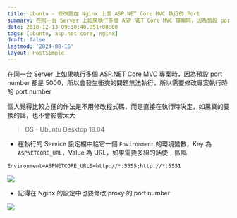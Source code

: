 ```yaml
---
title: Ubuntu - 修改跑在 Nginx 上面 ASP.NET Core MVC 執行的 Port
summary: 在同一台 Server 上如果執行多個 ASP.NET Core MVC 專案時，因為預設 port number 都是 5000，所以會發生衝突的問題無法執行，所以需要修改專案執行時的 port number
date: 2018-12-13 09:30:40.951+08:00
tags: [ubuntu, asp.net core, nginx]
draft: false
lastmod: '2024-08-16'
layout: PostSimple
---
```


在同一台 Server 上如果執行多個 ASP.NET Core MVC 專案時，因為預設 port number 都是 5000，所以會發生衝突的問題無法執行，所以需要修改專案執行時的 port number

個人覺得比較方便的作法是不用修改程式碼，而是直接在執行時決定，如果真的要換的話，也不會影響太大

> OS - Ubuntu Desktop 18.04

- 在執行的 Service 設定檔中給它一個 `Environment` 的環境變數，Key 為 `ASPNETCORE_URL`，Value 為 URL，如果需要多組的話使 `;` 區隔

```shell
Environment=ASPNETCORE_URLS=http://*:5555;http://*:5551
```

![](https://image.cashwu.com/404.webp)

- 記得在 Nginx 的設定中也要修改 proxy 的 port number

![](https://image.cashwu.com/404.webp)
